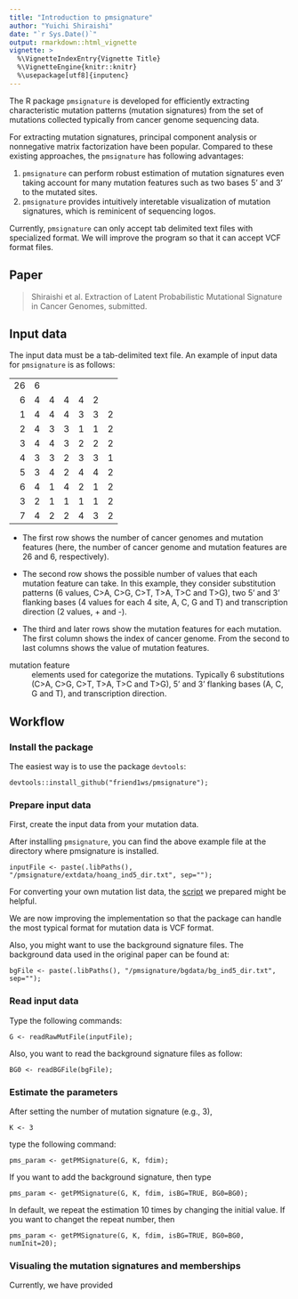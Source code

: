 ```yaml
---
title: "Introduction to pmsignature"
author: "Yuichi Shiraishi"
date: "`r Sys.Date()`"
output: rmarkdown::html_vignette
vignette: >
  %\VignetteIndexEntry{Vignette Title}
  %\VignetteEngine{knitr::knitr}
  %\usepackage[utf8]{inputenc}
---
```



The R package `pmsignature` is developed 
for efficiently extracting characteristic mutation patterns (mutation signatures) 
from the set of mutations collected typically from cancer genome sequencing data.

For extracting mutation signatures, 
principal component analysis or nonnegative matrix factorization have been popular.
Compared to these existing approaches, the `pmsignature` has following advantages:

1. `pmsignature` can perform robust estimation of mutation signatures even taking account for many mutation features such as two bases 5' and 3' to the mutated sites.
1. `pmsignature` provides intuitively interetable visualization of mutation signatures, which is reminicent of sequencing logos.

Currently, `pmsignature` can only accept tab delimited text files with specialized format. 
We will improve the program so that it can accept VCF format files.

## Paper

> Shiraishi et al. Extraction of Latent Probabilistic Mutational Signature in Cancer Genomes, submitted.

## Input data

The input data must be a tab-delimited text file.
An example of input data for `pmsignature` is as follows:

---  --  --  --  --  --  --
 26   6  
  6   4   4   4   4   2   
  1   4   4   4   3   3   2
  2   4   3   3   1   1   2
  3   4   4   3   2   2   2
  4   3   3   2   3   3   1
  5   3   4   2   4   4   2
  6   4   1   4   2   1   2
  3   2   1   1   1   1   2
  7   4   2   2   4   3   2
---  --  --  --  --  --  --

- The first row shows the number of cancer genomes and mutation features
(here, the number of cancer genome and mutation features are 26 and 6, respectively).

- The second row shows the possible number of values that each mutation feature can take.
In this example, they consider substitution patterns (6 values, C>A, C>G, C>T, T>A, T>C and T>G),
two 5' and 3' flanking bases (4 values for each 4 site, A, C, G and T)
and transcription direction (2 values, + and -).

- The third and later rows show the mutation features for each mutation. The first column shows the index of cancer genome. From the second to last columns shows the value of mutation features.

mutation feature
: elements used for categorize the mutations. 
Typically 6 substitutions (C>A, C>G, C>T, T>A, T>C and T>G), 
5' and 3' flanking bases (A, C, G and T), and transcription direction.


## Workflow

### Install the package

The easiest way is to use the package `devtools`:

```
devtools::install_github("friend1ws/pmsignature");
```



### Prepare input data

First, create the input data from your mutation data.

After installing `pmsignature`,
you can find the above example file at the directory where pmsignature is installed.

```
inputFile <- paste(.libPaths(), "/pmsignature/extdata/hoang_ind5_dir.txt", sep="");
```

For converting your own mutation list data,
the [script](https://twitter.com/hadleywickham/status/504368538874703872) 
we prepared might be helpful.

We are now improving the implementation so that the package can handle 
the most typical format for mutation data is VCF format.

Also, you might want to use the background signature files.
The background data used in the original paper can be found at:

```
bgFile <- paste(.libPaths(), "/pmsignature/bgdata/bg_ind5_dir.txt", sep="");
```

### Read input data

Type the following commands:
```
G <- readRawMutFile(inputFile);
```

Also, you want to read the background signature files as follow:

```
BG0 <- readBGFile(bgFile);
```

### Estimate the parameters

After setting the number of mutation signature (e.g., 3),

```
K <- 3
```

type the following command:

```
pms_param <- getPMSignature(G, K, fdim);
```

If you want to add the background signature, then type

```
pms_param <- getPMSignature(G, K, fdim, isBG=TRUE, BG0=BG0);
```

In default, we repeat the estimation 10 times by changing the initial value.
If you want to changet the repeat number, then

```
pms_param <- getPMSignature(G, K, fdim, isBG=TRUE, BG0=BG0, numInit=20);
```


### Visualing the mutation signatures and memberships

Currently, we have provided 


